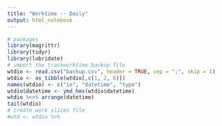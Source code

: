 ```yaml
---
title: "Worktime -- Daily"
output: html_notebook
---
```



```r
# packages
library(magrittr)
library(tidyr)
library(lubridate)
# import the trackworktime backup file
wtdio <- read.csv("backup.csv", header = TRUE, sep = ";", skip = 1)
wtdio <- as_tibble(wtdio[,c(1, 2, 6)])
names(wtdio) <- c("io", "datetime", "type")
wtdio$datetime <- ymd_hms(wtdio$datetime)
wtdio %<>% arrange(datetime)
tail(wtdio)
# create work slices file
#wtd <- wtdio %>%
```

